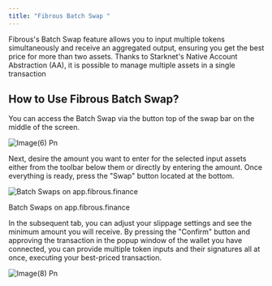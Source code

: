 ```yaml
---
title: "Fibrous Batch Swap "
---
```


Fibrous's Batch Swap feature allows you to input multiple tokens simultaneously and receive an aggregated output, ensuring you get the best price for more than two assets. Thanks to Starknet's Native Account Abstraction (AA), it is possible to manage multiple assets in a single transaction

## How to Use Fibrous Batch Swap?

You can access the Batch Swap via the button top of the swap bar on the middle of the screen.

![Image(6) Pn](/images/image\(6\).png)

Next, desire the amount you want to enter for the selected input assets either from the toolbar below them or directly by entering the amount. Once everything is ready, press the "Swap" button located at the bottom.

![Batch Swaps on app.fibrous.finance](/images/image\(7\).png)

Batch Swaps on app.fibrous.finance

In the subsequent tab, you can adjust your slippage settings and see the minimum amount you will receive. By pressing the "Confirm" button and approving the transaction in the popup window of the wallet you have connected, you can provide multiple token inputs and their signatures all at once, executing your best-priced transaction.

![Image(8) Pn](/images/image\(8\).png)